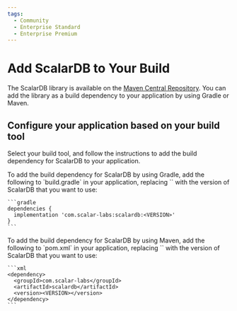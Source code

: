 ```yaml
---
tags:
  - Community
  - Enterprise Standard
  - Enterprise Premium
---
```


# Add ScalarDB to Your Build


The ScalarDB library is available on the [Maven Central Repository](https://mvnrepository.com/artifact/com.scalar-labs/scalardb). You can add the library as a build dependency to your application by using Gradle or Maven.

## Configure your application based on your build tool

Select your build tool, and follow the instructions to add the build dependency for ScalarDB to your application.

<Tabs groupId="build_tools" queryString>
  <TabItem value="Gradle" label="Gradle" default>
    To add the build dependency for ScalarDB by using Gradle, add the following to `build.gradle` in your application, replacing `<VERSION>` with the version of ScalarDB that you want to use:

    ```gradle
    dependencies {
      implementation 'com.scalar-labs:scalardb:<VERSION>'
    }
    ```
  </TabItem>
  <TabItem value="Maven" label="Maven">
    To add the build dependency for ScalarDB by using Maven, add the following to `pom.xml` in your application, replacing `<VERSION>` with the version of ScalarDB that you want to use:

    ```xml
    <dependency>
      <groupId>com.scalar-labs</groupId>
      <artifactId>scalardb</artifactId>
      <version><VERSION></version>
    </dependency>
    ```
  </TabItem>
</Tabs>
